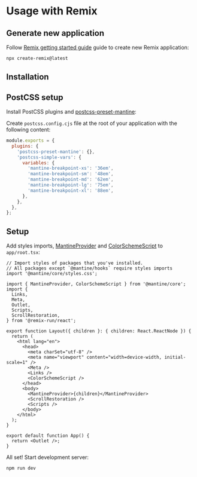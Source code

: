 

# Usage with Remix

<GetTemplates type="remix" />

## Generate new application

Follow [Remix getting started guide](https://remix.run/) guide to create new Remix application:

```bash
npx create-remix@latest
```

## Installation

<PackagesInstallation />

## PostCSS setup

Install PostCSS plugins and [postcss-preset-mantine](/styles/postcss-preset):

<InstallScript
  packages="postcss postcss-preset-mantine postcss-simple-vars"
  dev
/>

Create `postcss.config.cjs` file at the root of your application with the following content:

```js
module.exports = {
  plugins: {
    'postcss-preset-mantine': {},
    'postcss-simple-vars': {
      variables: {
        'mantine-breakpoint-xs': '36em',
        'mantine-breakpoint-sm': '48em',
        'mantine-breakpoint-md': '62em',
        'mantine-breakpoint-lg': '75em',
        'mantine-breakpoint-xl': '88em',
      },
    },
  },
};
```


## Setup

Add styles imports, [MantineProvider](/theming/mantine-provider/) and [ColorSchemeScript](/theming/color-schemes) to `app/root.tsx`:

```tsx
// Import styles of packages that you've installed.
// All packages except `@mantine/hooks` require styles imports
import '@mantine/core/styles.css';

import { MantineProvider, ColorSchemeScript } from '@mantine/core';
import {
  Links,
  Meta,
  Outlet,
  Scripts,
  ScrollRestoration,
} from '@remix-run/react';

export function Layout({ children }: { children: React.ReactNode }) {
  return (
    <html lang="en">
      <head>
        <meta charSet="utf-8" />
        <meta name="viewport" content="width=device-width, initial-scale=1" />
        <Meta />
        <Links />
        <ColorSchemeScript />
      </head>
      <body>
        <MantineProvider>{children}</MantineProvider>
        <ScrollRestoration />
        <Scripts />
      </body>
    </html>
  );
}

export default function App() {
  return <Outlet />;
}

```

All set! Start development server:

```bash
npm run dev
```
